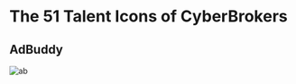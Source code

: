 
# The 51 Talent Icons of CyberBrokers

## AdBuddy

![ab](../../public/_assets/_icons/cb-talent-adbuddy.svg)